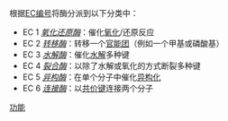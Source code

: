根据[[EC编号|EC编号]]将酶分派到以下分类中：
* EC 1 ''[[:Category:氧化还原酶|氧化还原酶]]''：催化[[氧化|氧化]]/还原反应
* EC 2 ''[[:Category:转移酶|转移酶]]''：转移一个[[官能团|官能团]]（例如一个甲基或磷酸基）
* EC 3 ''[[:Category:水解酶|水解酶]]''：催化[[水解|水解]]多种键
* EC 4 ''[[:Category:裂合酶|裂合酶]]''：以除了水解或氧化的方式断裂多种键
* EC 5 ''[[:Category:异构酶|异构酶]]''：在单个分子中催化[[异构化|异构化]]
* EC 6 ''[[:Category:连接酶|连接酶]]''：以[[共价键|共价键]]连接两个分子

{{Catmore|EC编号}}

[[Category:酶|功能]]